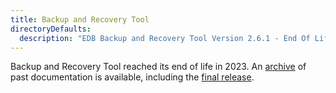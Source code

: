 ```yaml
---
title: Backup and Recovery Tool
directoryDefaults:
  description: "EDB Backup and Recovery Tool Version 2.6.1 - End Of Life"
---
```


Backup and Recovery Tool reached its end of life in 2023. An [archive](https://docs-archive.enterprisedb.com/bart-index/) of past documentation is available, including the [final release](https://docs-archive.enterprisedb.com/bart-index/#bart-26-final).